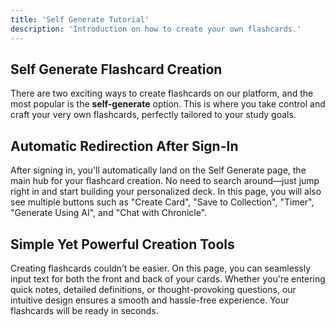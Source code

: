 ```yaml
---
title: 'Self Generate Tutorial'
description: 'Introduction on how to create your own flashcards.'
---
```


## Self Generate Flashcard Creation

There are two exciting ways to create flashcards on our platform, and the most popular is the **self-generate** option. 
This is where you take control and craft your very own flashcards, perfectly tailored to your study goals.

## Automatic Redirection After Sign-In
After signing in, you'll automatically land on the Self Generate page, the main hub for your flashcard creation. 
No need to search around—just jump right in and start building your personalized deck. In this page, you will also
see multiple buttons such as "Create Card", "Save to Collection", "Timer", "Generate Using AI", and "Chat with Chronicle".

## Simple Yet Powerful Creation Tools
Creating flashcards couldn’t be easier. On this page, you can seamlessly input text for both the front and back 
of your cards. Whether you're entering quick notes, detailed definitions, or thought-provoking questions, 
our intuitive design ensures a smooth and hassle-free experience. Your flashcards will be ready in seconds.